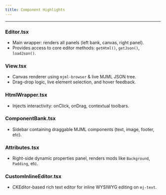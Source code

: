 ```yaml
---
title: Component Highlights
---
```


---

### Editor.tsx
- Main wrapper: renders all panels (left bank, canvas, right panel).
- Provides access to core editor methods: `getHtml()`, `getJson()`, `loadJson()`.

### View.tsx
- Canvas renderer using `mjml-browser` & live MJML JSON tree.
- Drag-drop logic, live element selection, and hover feedback.

### HtmlWrapper.tsx
- Injects interactivity: onClick, onDrag, contextual toolbars.

### ComponentBank.tsx
- Sidebar containing draggable MJML components (text, image, footer, etc).

### Attributes.tsx
- Right-side dynamic properties panel, renders mods like `Background`, `Padding`, etc.

### CustomInlineEditor.tsx
- CKEditor-based rich text editor for inline WYSIWYG editing on `mj-text`.

